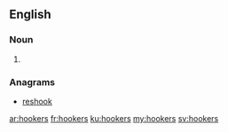 ==English==

===Noun===
{{head|en}}

# {{plural of|hooker}}

===Anagrams===
* [[reshook#English|reshook]]

[[ar:hookers]]
[[fr:hookers]]
[[ku:hookers]]
[[my:hookers]]
[[sv:hookers]]